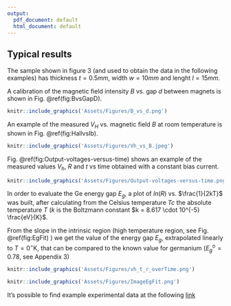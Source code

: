 ```yaml
---
output:
  pdf_document: default
  html_document: default
---
```

## Typical results

The sample shown in figure 3 (and used to obtain the data  in the following examples)  has thickness $t=0.5mm$, width $w=10mm$ and lenght $l=15mm$.

A calibration of the magnetic field intensity $B$ vs. gap $d$ between magnets is shown in Fig. \@ref(fig:BvsGapD). 

```r
knitr::include_graphics('Assets/Figures/B_vs_d.png')
```

An example of the measured $V_H$ vs. magnetic field $B$ at room temperature is shown in Fig. \@ref(fig:HallvsIb).

```r
knitr::include_graphics('Assets/Figures/Vh_vs_B.jpeg')
```


Fig. \@ref(fig:Output-voltages-versus-time) shows an example of the measured values $V_h$, $R$ and $t$ vs time obtained with a constant bias current. 


```r
knitr::include_graphics('Assets/Figures/Output-voltages-versus-time.png')
```


<!-- ```{r Output-voltages-versus-time, out.width='65%',fig.cap='Output values versus time',echo=FALSE,fig.align = 'center', dev='png', dpi=600} -->
<!-- #knitr::include_graphics('Assets/Figures/Out_vs_time.jpg') -->

<!-- library(ggplot2) -->
<!-- library(here) -->
<!-- library(gridExtra) -->
<!-- library("ggthemes") -->


<!-- #TODO: if user path -->
<!-- data = read.csv(here('analysis','data','ltk-hall-ge current', 'experiment_1.csv'),header = T) -->

<!-- data<-data[-(1:200),]#rimossi i primi 200 valori per pulizia dei dati -->
<!-- data$time<-(data$time-data$time[1])/1000 -->

<!-- Vhvstime.plot<-ggplot()+ -->
<!--                geom_line(data=data,aes(time,-Vh),col="blue")+ -->
<!--                xlab("time (s)")+ylab("Vhall (V)")+ -->
<!--                ggtitle(expression("Vhall vs Time"))+ -->
<!--                theme_tufte() -->


<!-- Rvstime.plot<-ggplot()+ -->
<!--               geom_line(data=data,aes(time,R),col="green")+ -->
<!--               xlab("time (s)")+ylab(expression(paste("R (",Omega,")")))+ -->
<!--               ggtitle("R vs Time")+ -->
<!--               theme_tufte() -->


<!-- Tvstime.plot<-ggplot()+   -->
<!--               geom_line(data=data,aes(time,temp),col="red")+ -->
<!--               xlab("time (s)")+ylab(expression(paste("Temperature ( degree K )" )))+ -->
<!--               ggtitle("Temperature vs Time") + -->
<!--               theme_tufte() -->

<!-- grid.arrange(Vhvstime.plot,Rvstime.plot,Tvstime.plot,nrow=3) -->

<!-- ``` -->



In order to evaluate the Ge energy gap $E_g$, a plot of $ln(R)$ vs. $\frac{1}{2kT}$ was built, after calculating from the Celsius temperature $Tc$ the absolute temperature $T$ ($k$ is the Boltzmann constant $k = 8.617 \cdot 10^{-5} \frac{eV}{K}$.

From the slope in the intrinsic region (high temperature region, see Fig. \@ref(fig:EgFit) ) we get the value of the energy gap $E_g$, extrapolated linearly to $T=0^{\circ}\mathrm{K}$, that can be compared to the known value for germanium ($E_g^o=0.78$, see Appendix 3)



```r
knitr::include_graphics('Assets/Figures/vh_t_r_overTime.png')
```
```r
knitr::include_graphics('Assets/Figures/ImageEgFit.png')
```

It's possible to find example experimental data at the following [link](https://github.com/fermiumlabs/hall-effect-handbook/tree/master/analysis/LoggerPro)